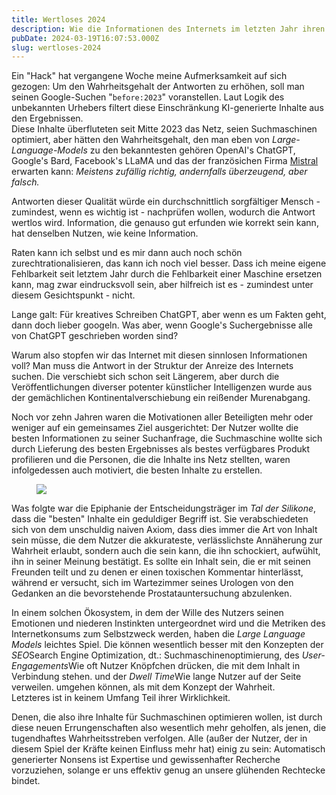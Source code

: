 ```yaml
---
title: Wertloses 2024
description: Wie die Informationen des Internets im letzten Jahr ihren Wert verloren haben.
pubDate: 2024-03-19T16:07:53.000Z
slug: wertloses-2024
---
```


Ein "Hack" hat vergangene Woche meine Aufmerksamkeit auf sich gezogen: Um den Wahrheitsgehalt der Antworten zu erhöhen, soll man seinen Google-Suchen "`before:2023`" voranstellen. Laut Logik des unbekannten Urhebers filtert diese Einschränkung KI-generierte Inhalte aus den Ergebnissen.<br />Diese Inhalte überfluteten seit Mitte 2023 das Netz, seien Suchmaschinen optimiert, aber hätten den Wahrheitsgehalt, den man eben von *Large-Language-Models*<Sidenote> zu den bekanntesten gehören OpenAI's ChatGPT, Google's Bard, Facebook's LLaMA und das der französichen Firma <a rel="noopener" target="_blank" href="https://mistral.ai/">Mistral</a></Sidenote> erwarten kann: *Meistens zufällig richtig, andernfalls überzeugend, aber falsch.*

Antworten dieser Qualität würde ein durchschnittlich sorgfältiger Mensch - zumindest, wenn es wichtig ist - nachprüfen wollen, wodurch die Antwort wertlos wird. Information, die genauso gut erfunden wie korrekt sein kann, hat denselben Nutzen, wie keine Information.

Raten kann ich selbst und es mir dann auch noch schön zurechtrationalisieren, das kann ich noch viel besser. Dass ich meine eigene Fehlbarkeit seit letztem Jahr durch die Fehlbarkeit einer Maschine ersetzen kann, mag zwar eindrucksvoll sein, aber hilfreich ist es - zumindest unter diesem Gesichtspunkt - nicht.

Lange galt: Für kreatives Schreiben ChatGPT, aber wenn es um Fakten geht, dann doch lieber googeln. Was aber, wenn Google's Suchergebnisse alle von ChatGPT geschrieben worden sind?

Warum also stopfen wir das Internet mit diesen sinnlosen Informationen voll? Man muss die Antwort in der Struktur der Anreize des Internets suchen. Die verschiebt sich schon seit Längerem, 
aber durch die Veröffentlichungen diverser potenter künstlicher Intelligenzen wurde aus der gemächlichen Kontinentalverschiebung ein reißender Murenabgang.

Noch vor zehn Jahren waren die Motivationen aller Beteiligten mehr oder weniger auf ein gemeinsames Ziel ausgerichtet: Der Nutzer wollte die besten Informationen zu seiner Suchanfrage,
die Suchmaschine wollte sich durch Lieferung des besten Ergebnisses als bestes verfügbares Produkt profilieren und die Personen,
die die Inhalte ins Netz stellten, waren infolgedessen auch motiviert, die besten Inhalte zu erstellen.

<figure class="fullwidth"><img src="/img/trappedInPhone.webp" /></figure>

<Newthought>Was folgte war</Newthought> die Epiphanie der Entscheidungsträger im *Tal der Silikone*, dass die "besten" Inhalte ein geduldiger Begriff ist.
Sie verabschiedeten sich von dem unschuldig naiven Axiom, dass dies immer die Art von Inhalt sein müsse, die dem Nutzer die akkurateste, verlässlichste Annäherung zur Wahrheit erlaubt,
sondern auch die sein kann, die ihn schockiert, aufwühlt, ihn in seiner Meinung bestätigt. Es sollte ein Inhalt sein, die er mit seinen Freunden teilt und zu
denen er einen toxischen Kommentar hinterlässt, während er versucht, sich im Wartezimmer seines Urologen von den Gedanken an die bevorstehende Prostatauntersuchung abzulenken.

In einem solchen Ökosystem, in dem der Wille des Nutzers seinen Emotionen und niederen Instinkten untergeordnet wird und die Metriken des Internetkonsums zum Selbstzweck
werden, haben die *Large Language Models* leichtes Spiel. Die können wesentlich besser mit den Konzepten der *SEO*<Sidenote>Search Engine Optimization, dt.: Suchmaschinenoptimierung</Sidenote>,
des _User-Engagements_<Sidenote>Wie oft Nutzer Knöpfchen drücken, die mit dem Inhalt in Verbindung stehen.</Sidenote>
und der *Dwell Time*<Sidenote>Wie lange Nutzer auf der Seite verweilen.</Sidenote>
umgehen können, als mit dem Konzept der Wahrheit.<br />Letzteres ist in keinem Umfang Teil ihrer Wirklichkeit.

Denen, die also ihre Inhalte für Suchmaschinen optimieren wollen, ist durch diese neuen Errungenschaften also wesentlich mehr geholfen,
als jenen, die tugendhaftes Wahrheitsstreben verfolgen. Alle (außer der Nutzer, der in diesem Spiel der Kräfte 
keinen Einfluss mehr hat) einig zu sein: Automatisch generierter Nonsens ist Expertise und gewissenhafter Recherche vorzuziehen,
solange er uns effektiv genug an unsere glühenden Rechtecke bindet.
